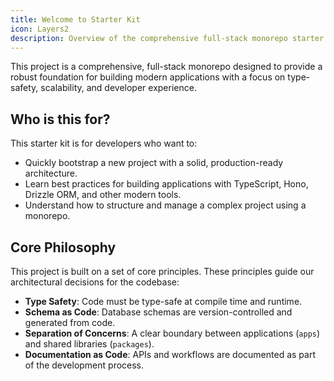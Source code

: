 ```yaml
---
title: Welcome to Starter Kit
icon: Layers2
description: Overview of the comprehensive full-stack monorepo starter kit with modern tooling and best practices
---
```


This project is a comprehensive, full-stack monorepo designed to provide a robust foundation for building modern applications with a focus on type-safety, scalability, and developer experience.

## Who is this for?

This starter kit is for developers who want to:

*   Quickly bootstrap a new project with a solid, production-ready architecture.
*   Learn best practices for building applications with TypeScript, Hono, Drizzle ORM, and other modern tools.
*   Understand how to structure and manage a complex project using a monorepo.

## Core Philosophy

This project is built on a set of core principles. These principles guide our architectural decisions for the codebase:

*   **Type Safety**: Code must be type-safe at compile time and runtime.
*   **Schema as Code**: Database schemas are version-controlled and generated from code.
*   **Separation of Concerns**: A clear boundary between applications (`apps`) and shared libraries (`packages`).
*   **Documentation as Code**: APIs and workflows are documented as part of the development process.
